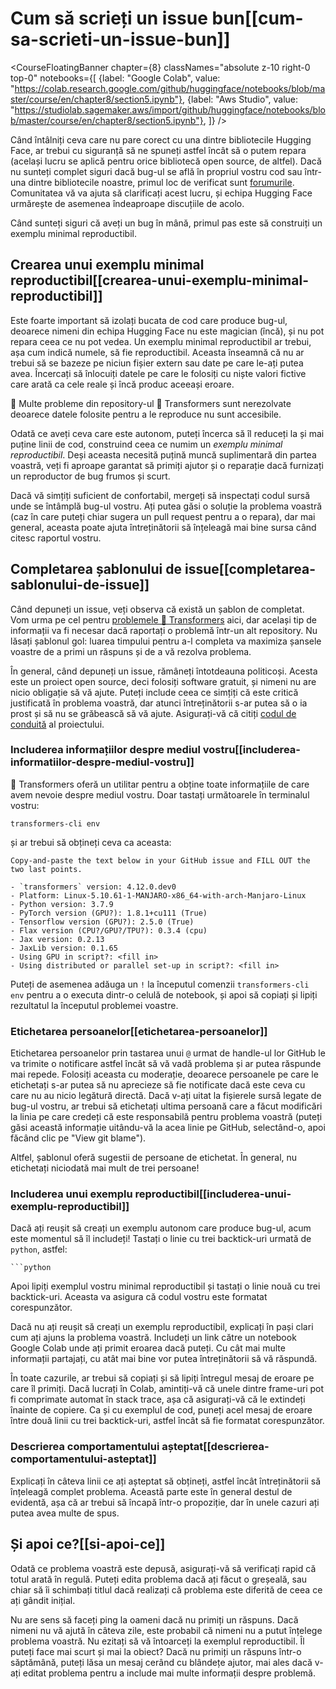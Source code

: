 # Cum să scrieți un issue bun[[cum-sa-scrieti-un-issue-bun]]

<CourseFloatingBanner chapter={8}
  classNames="absolute z-10 right-0 top-0"
  notebooks={[
    {label: "Google Colab", value: "https://colab.research.google.com/github/huggingface/notebooks/blob/master/course/en/chapter8/section5.ipynb"},
    {label: "Aws Studio", value: "https://studiolab.sagemaker.aws/import/github/huggingface/notebooks/blob/master/course/en/chapter8/section5.ipynb"},
]} />

Când întâlniți ceva care nu pare corect cu una dintre bibliotecile Hugging Face, ar trebui cu siguranță să ne spuneți astfel încât să o putem repara (același lucru se aplică pentru orice bibliotecă open source, de altfel). Dacă nu sunteți complet siguri dacă bug-ul se află în propriul vostru cod sau într-una dintre bibliotecile noastre, primul loc de verificat sunt [forumurile](https://discuss.huggingface.co/). Comunitatea vă va ajuta să clarificați acest lucru, și echipa Hugging Face urmărește de asemenea îndeaproape discuțiile de acolo.

<Youtube id="_PAli-V4wj0"/>

Când sunteți siguri că aveți un bug în mână, primul pas este să construiți un exemplu minimal reproductibil.

## Crearea unui exemplu minimal reproductibil[[crearea-unui-exemplu-minimal-reproductibil]]

Este foarte important să izolați bucata de cod care produce bug-ul, deoarece nimeni din echipa Hugging Face nu este magician (încă), și nu pot repara ceea ce nu pot vedea. Un exemplu minimal reproductibil ar trebui, așa cum indică numele, să fie reproductibil. Aceasta înseamnă că nu ar trebui să se bazeze pe niciun fișier extern sau date pe care le-ați putea avea. Încercați să înlocuiți datele pe care le folosiți cu niște valori fictive care arată ca cele reale și încă produc aceeași eroare.

<Tip>

🚨 Multe probleme din repository-ul 🤗 Transformers sunt nerezolvate deoarece datele folosite pentru a le reproduce nu sunt accesibile.

</Tip>

Odată ce aveți ceva care este autonom, puteți încerca să îl reduceți la și mai puține linii de cod, construind ceea ce numim un _exemplu minimal reproductibil_. Deși aceasta necesită puțină muncă suplimentară din partea voastră, veți fi aproape garantat să primiți ajutor și o reparație dacă furnizați un reproductor de bug frumos și scurt.

Dacă vă simțiți suficient de confortabil, mergeți să inspectați codul sursă unde se întâmplă bug-ul vostru. Ați putea găsi o soluție la problema voastră (caz în care puteți chiar sugera un pull request pentru a o repara), dar mai general, aceasta poate ajuta întreținătorii să înțeleagă mai bine sursa când citesc raportul vostru.

## Completarea șablonului de issue[[completarea-sablonului-de-issue]]

Când depuneți un issue, veți observa că există un șablon de completat. Vom urma pe cel pentru [problemele 🤗 Transformers](https://github.com/huggingface/transformers/issues/new/choose) aici, dar același tip de informații va fi necesar dacă raportați o problemă într-un alt repository. Nu lăsați șablonul gol: luarea timpului pentru a-l completa va maximiza șansele voastre de a primi un răspuns și de a vă rezolva problema.

În general, când depuneți un issue, rămâneți întotdeauna politicoși. Acesta este un proiect open source, deci folosiți software gratuit, și nimeni nu are nicio obligație să vă ajute. Puteți include ceea ce simțiți că este critică justificată în problema voastră, dar atunci întreținătorii s-ar putea să o ia prost și să nu se grăbească să vă ajute. Asigurați-vă că citiți [codul de conduită](https://github.com/huggingface/transformers/blob/master/CODE_OF_CONDUCT.md) al proiectului.

### Includerea informațiilor despre mediul vostru[[includerea-informatiilor-despre-mediul-vostru]]

🤗 Transformers oferă un utilitar pentru a obține toate informațiile de care avem nevoie despre mediul vostru. Doar tastați următoarele în terminalul vostru:

```
transformers-cli env
```

și ar trebui să obțineți ceva ca aceasta:

```out
Copy-and-paste the text below in your GitHub issue and FILL OUT the two last points.

- `transformers` version: 4.12.0.dev0
- Platform: Linux-5.10.61-1-MANJARO-x86_64-with-arch-Manjaro-Linux
- Python version: 3.7.9
- PyTorch version (GPU?): 1.8.1+cu111 (True)
- Tensorflow version (GPU?): 2.5.0 (True)
- Flax version (CPU?/GPU?/TPU?): 0.3.4 (cpu)
- Jax version: 0.2.13
- JaxLib version: 0.1.65
- Using GPU in script?: <fill in>
- Using distributed or parallel set-up in script?: <fill in>
```

Puteți de asemenea adăuga un `!` la începutul comenzii `transformers-cli env` pentru a o executa dintr-o celulă de notebook, și apoi să copiați și lipiți rezultatul la începutul problemei voastre.

### Etichetarea persoanelor[[etichetarea-persoanelor]]

Etichetarea persoanelor prin tastarea unui `@` urmat de handle-ul lor GitHub le va trimite o notificare astfel încât să vă vadă problema și ar putea răspunde mai repede. Folosiți aceasta cu moderație, deoarece persoanele pe care le etichetați s-ar putea să nu aprecieze să fie notificate dacă este ceva cu care nu au nicio legătură directă. Dacă v-ați uitat la fișierele sursă legate de bug-ul vostru, ar trebui să etichetați ultima persoană care a făcut modificări la linia pe care credeți că este responsabilă pentru problema voastră (puteți găsi această informație uitându-vă la acea linie pe GitHub, selectând-o, apoi făcând clic pe "View git blame").

Altfel, șablonul oferă sugestii de persoane de etichetat. În general, nu etichetați niciodată mai mult de trei persoane!

### Includerea unui exemplu reproductibil[[includerea-unui-exemplu-reproductibil]]

Dacă ați reușit să creați un exemplu autonom care produce bug-ul, acum este momentul să îl includeți! Tastați o linie cu trei backtick-uri urmată de `python`, astfel:

```
```python
```

Apoi lipiți exemplul vostru minimal reproductibil și tastați o linie nouă cu trei backtick-uri. Aceasta va asigura că codul vostru este formatat corespunzător.

Dacă nu ați reușit să creați un exemplu reproductibil, explicați în pași clari cum ați ajuns la problema voastră. Includeți un link către un notebook Google Colab unde ați primit eroarea dacă puteți. Cu cât mai multe informații partajați, cu atât mai bine vor putea întreținătorii să vă răspundă.

În toate cazurile, ar trebui să copiați și să lipiți întregul mesaj de eroare pe care îl primiți. Dacă lucrați în Colab, amintiți-vă că unele dintre frame-uri pot fi comprimate automat în stack trace, așa că asigurați-vă că le extindeți înainte de copiere. Ca și cu exemplul de cod, puneți acel mesaj de eroare între două linii cu trei backtick-uri, astfel încât să fie formatat corespunzător.

### Descrierea comportamentului așteptat[[descrierea-comportamentului-asteptat]]

Explicați în câteva linii ce ați așteptat să obțineți, astfel încât întreținătorii să înțeleagă complet problema. Această parte este în general destul de evidentă, așa că ar trebui să încapă într-o propoziție, dar în unele cazuri ați putea avea multe de spus.

## Și apoi ce?[[si-apoi-ce]]

Odată ce problema voastră este depusă, asigurați-vă să verificați rapid că totul arată în regulă. Puteți edita problema dacă ați făcut o greșeală, sau chiar să îi schimbați titlul dacă realizați că problema este diferită de ceea ce ați gândit inițial.

Nu are sens să faceți ping la oameni dacă nu primiți un răspuns. Dacă nimeni nu vă ajută în câteva zile, este probabil că nimeni nu a putut înțelege problema voastră. Nu ezitați să vă întoarceți la exemplul reproductibil. Îl puteți face mai scurt și mai la obiect? Dacă nu primiți un răspuns într-o săptămână, puteți lăsa un mesaj cerând cu blândețe ajutor, mai ales dacă v-ați editat problema pentru a include mai multe informații despre problemă. 